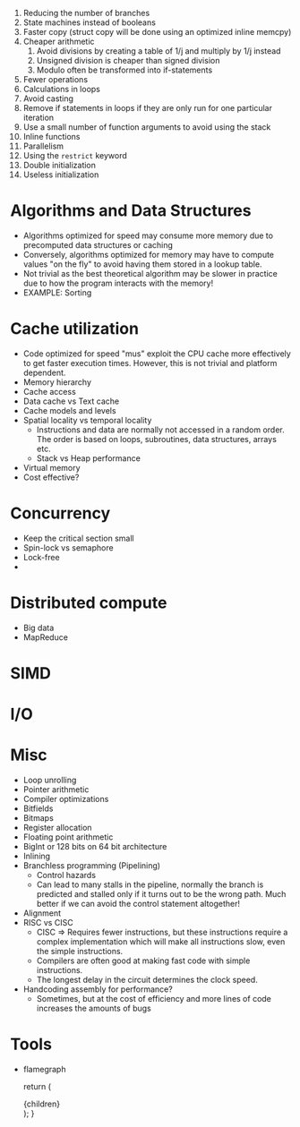 
1. Reducing the number of branches
2. State machines instead of booleans
3. Faster copy (struct copy will be done using an optimized inline memcpy)
4. Cheaper arithmetic
   1. Avoid divisions by creating a table of 1/j and multiply by 1/j instead
   2. Unsigned division is cheaper than signed division
   3. Modulo often be transformed into if-statements
5. Fewer operations
6. Calculations in loops
7. Avoid casting
8. Remove if statements in loops if they are only run for one particular iteration
9. Use a small number of function arguments to avoid using the stack
10. Inline functions
11. Parallelism
12. Using the `restrict` keyword
13. Double initialization
14. Useless initialization

# Algorithms and Data Structures

- Algorithms optimized for speed may consume more memory due to precomputed data structures or caching
- Conversely, algorithms optimized for memory may have to compute values "on the fly" to avoid having them stored in a lookup table.
- Not trivial as the best theoretical algorithm may be slower in practice due to how the program interacts with the memory!
- EXAMPLE: Sorting

# Cache utilization

- Code optimized for speed "mus" exploit the CPU cache more effectively to get faster execution times. However, this is not trivial and platform dependent.
- Memory hierarchy
- Cache access
- Data cache vs Text cache
- Cache models and levels
- Spatial locality vs temporal locality
  - Instructions and data are normally not accessed in a random order. The order is based on loops, subroutines, data structures, arrays etc.
  - Stack vs Heap performance
- Virtual memory
- Cost effective?

# Concurrency

- Keep the critical section small
- Spin-lock vs semaphore
- Lock-free
-

# Distributed compute

- Big data
- MapReduce

# SIMD

# I/O

# Misc

- Loop unrolling
- Pointer arithmetic
- Compiler optimizations
- Bitfields
- Bitmaps
- Register allocation
- Floating point arithmetic
- BigInt or 128 bits on 64 bit architecture
- Inlining
- Branchless programming (Pipelining)
  - Control hazards
  - Can lead to many stalls in the pipeline, normally the branch is predicted and stalled only if it turns out to be the wrong path. Much better if we can avoid the control statement altogether!
- Alignment
- RISC vs CISC
  - CISC => Requires fewer instructions, but these instructions require a complex implementation which will make all instructions slow, even the simple instructions.
  - Compilers are often good at making fast code with simple instructions.
  - The longest delay in the circuit determines the clock speed.
- Handcoding assembly for performance?
  - Sometimes, but at the cost of efficiency and more lines of code increases the amounts of bugs

# Tools

- flamegraph

  return (
    <Page active="opt">
      <div className="content">{children}</div>
    </Page>
  );
}
